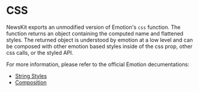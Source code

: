 

# CSS

NewsKit exports an unmodified version of Emotion's `css` function. The function returns an object containing the computed name and flattened styles. The returned object is understood by emotion at a low level and can be composed with other emotion based styles inside of the css prop, other css calls, or the styled API.

For more information, please refer to the official Emotion decumentations:
 - [String Styles](https://emotion.sh/docs/css-prop#string-styles)
 - [Composition](https://emotion.sh/docs/composition)